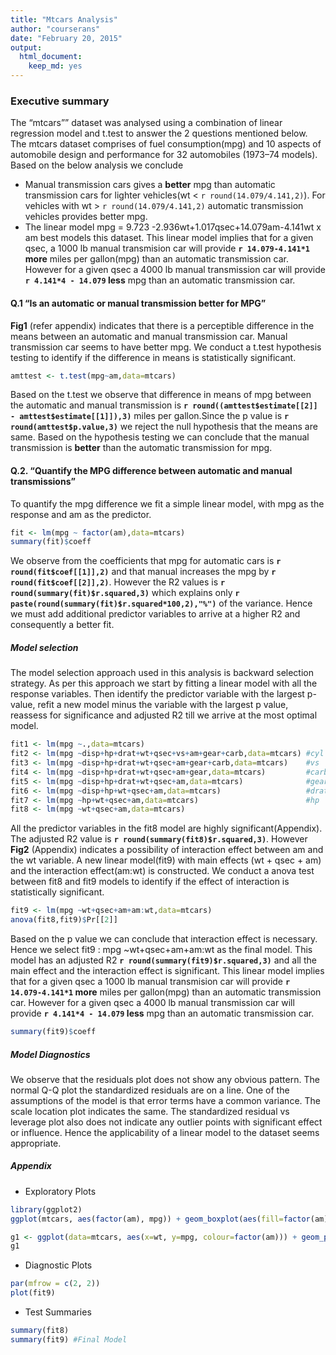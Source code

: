 ```yaml
---
title: "Mtcars Analysis"
author: "courserans"
date: "February 20, 2015"
output:
  html_document:
    keep_md: yes
---
```


### Executive summary

The "mtcars"" dataset was analysed using a combination of linear regression model and t.test to answer the 2 questions mentioned below. The mtcars dataset comprises of fuel consumption(mpg) and 10 aspects of automobile design and performance for 32 automobiles (1973–74 models). Based on the below analysis we conclude

* Manual transmission cars gives a **better** mpg than automatic transmission cars for lighter vehicles(wt < `r round(14.079/4.141,2)`). For vehicles with wt > `r round(14.079/4.141,2)` automatic transmission vehicles provides better mpg. 
* The linear model mpg = 9.723 -2.936wt+1.017qsec+14.079am-4.141wt x am best models this dataset. This linear model implies that for a given qsec, a 1000 lb manual transmision car will provide **`r 14.079-4.141*1` more** miles per gallon(mpg) than an automatic transmission car. However for a given qsec a 4000 lb manual transmission car will provide **`r 4.141*4 - 14.079` less** mpg than an automatic transmission car. 

#### Q.1 “Is an automatic or manual transmission better for MPG”

**Fig1** (refer appendix) indicates that there is a perceptible difference in the means between an automatic and manual transmission car. Manual transmission car seems to have better mpg. We conduct a t.test hypothesis testing to identify if the difference in means is statistically significant.  
```r
amttest <- t.test(mpg~am,data=mtcars)
```
Based on the t.test we observe that difference in means of mpg between the automatic and manual transmission is **`r round((amttest$estimate[[2]] - amttest$estimate[[1]]),3)`** miles per gallon.Since the p value is **`r round(amttest$p.value,3)`** we reject the null hypothesis that the means are same. Based on the hypothesis testing we can conclude that the manual transmission is **better** than the automatic transmission for mpg.

#### Q.2. "Quantify the MPG difference between automatic and manual transmissions"

To quantify the mpg difference we fit a simple linear model, with mpg as the response and am as the predictor.

```r
fit <- lm(mpg ~ factor(am),data=mtcars)
summary(fit)$coeff
```
We observe from the coefficients that mpg for automatic cars is **`r round(fit$coef[[1]],2)`** and that manual increases the mpg by **`r round(fit$coef[[2]],2)`**. However the R2 values is **`r round(summary(fit)$r.squared,3)`** which explains only **`r paste(round(summary(fit)$r.squared*100,2),"%")`** of the variance. Hence we must add additional predictor variables to arrive at a higher R2 and consequently a better fit.

##### Model selection

The model selection approach used in this analysis is backward selection strategy. As per this approach we start by fitting a linear model with all the response variables. Then identify the predictor variable with the largest p-value, refit a new model minus the variable with the largest p value, reassess for significance and adjusted R2 till we arrive at the most optimal model. 
```r
fit1 <- lm(mpg ~.,data=mtcars)
fit2 <- lm(mpg ~disp+hp+drat+wt+qsec+vs+am+gear+carb,data=mtcars) #cyl dropped
fit3 <- lm(mpg ~disp+hp+drat+wt+qsec+am+gear+carb,data=mtcars)    #vs  dropped
fit4 <- lm(mpg ~disp+hp+drat+wt+qsec+am+gear,data=mtcars)         #carb dropped
fit5 <- lm(mpg ~disp+hp+drat+wt+qsec+am,data=mtcars)              #gear dropped
fit6 <- lm(mpg ~disp+hp+wt+qsec+am,data=mtcars)                   #drat dropped
fit7 <- lm(mpg ~hp+wt+qsec+am,data=mtcars)                        #hp   dropped
fit8 <- lm(mpg ~wt+qsec+am,data=mtcars) 
```
All the predictor variables in the fit8 model are highly significant(Appendix). The adjusted R2 value is **`r round(summary(fit8)$r.squared,3)`**. However **Fig2** (Appendix) indicates a possibility of interaction effect between am and the wt variable. A new linear model(fit9) with main effects (wt + qsec + am) and the interaction effect(am:wt) is constructed. We conduct a anova test between fit8 and fit9 models to identify if the effect of interaction is statistically significant.
```r
fit9 <- lm(mpg ~wt+qsec+am+am:wt,data=mtcars)
anova(fit8,fit9)$Pr[[2]]
```
Based on the p value we can conclude that interaction effect is necessary. Hence we select fit9 : mpg ~wt+qsec+am+am:wt as the final model. This model has an adjusted R2 **`r round(summary(fit9)$r.squared,3)`** and all the main effect and the interaction effect is significant. This linear model implies that for a given qsec a 1000 lb manual transmision car will provide **`r 14.079-4.141*1` more** miles per gallon(mpg) than an automatic transmission car. However for a given qsec a 4000 lb manual transmission car will provide **`r 4.141*4 - 14.079` less** mpg than an automatic transmission car. 
```r
summary(fit9)$coeff
```

##### Model Diagnostics
We observe that the residuals plot does not show any obvious pattern. The normal Q-Q plot the standardized residuals are on a line. One of the assumptions of the model is that error terms have a common variance. The scale location plot indicates the same. The standardized residual vs leverage plot also does not indicate any outlier points with significant effect or influence. Hence the applicability of a linear model to the dataset seems appropriate.

##### Appendix

* Exploratory Plots
```r
library(ggplot2)
ggplot(mtcars, aes(factor(am), mpg)) + geom_boxplot(aes(fill=factor(am))) + labs(title="Fig 1: Exploratory Data plot of mpg vs am") + theme_bw()

g1 <- ggplot(data=mtcars, aes(x=wt, y=mpg, colour=factor(am))) + geom_point() + stat_smooth(method="lm") + labs(title="Fig 2: Interaction plot of am vs wt") + theme_bw()
g1
```
* Diagnostic Plots
```r
par(mfrow = c(2, 2))
plot(fit9)
```
* Test Summaries
```r
summary(fit8)
summary(fit9) #Final Model
```